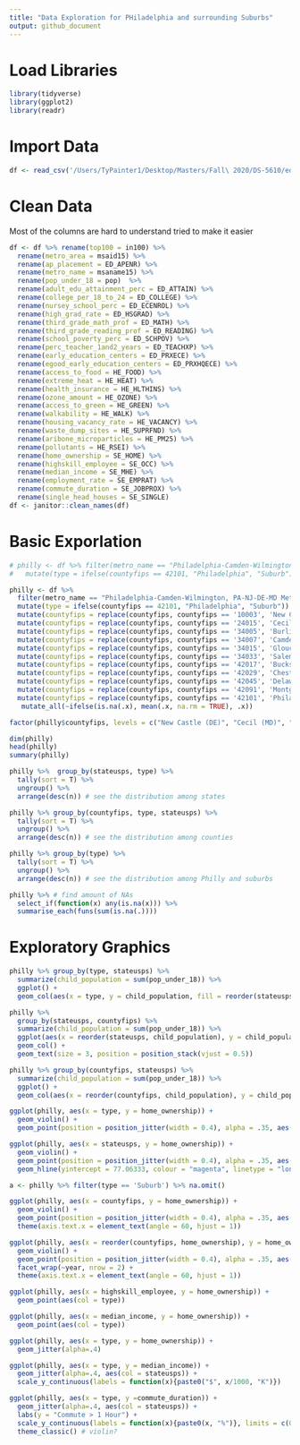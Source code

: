 ```yaml
---
title: "Data Exploration for PHiladelphia and surrounding Suburbs"
output: github_document
---
```


# Load Libraries
```r
library(tidyverse)
library(ggplot2)
library(readr)
```

# Import Data

```r
df <- read_csv('/Users/TyPainter1/Desktop/Masters/Fall\ 2020/DS-5610/eda20-team5-project/Data\ Basics/data.csv') 
```

# Clean Data

Most of the columns are hard to understand tried to make it easier
```r
df <- df %>% rename(top100 = in100) %>% 
  rename(metro_area = msaid15) %>% 
  rename(ap_placement = ED_APENR) %>% 
  rename(metro_name = msaname15) %>% 
  rename(pop_under_18 = pop)  %>% 
  rename(adult_edu_attainment_perc = ED_ATTAIN) %>% 
  rename(college_per_18_to_24 = ED_COLLEGE) %>% 
  rename(nursey_school_perc = ED_ECENROL) %>% 
  rename(high_grad_rate = ED_HSGRAD) %>% 
  rename(third_grade_math_prof = ED_MATH) %>% 
  rename(third_grade_reading_prof = ED_READING) %>% 
  rename(school_poverty_perc = ED_SCHPOV) %>% 
  rename(perc_teacher_1and2_years = ED_TEACHXP) %>% 
  rename(early_education_centers = ED_PRXECE) %>% 
  rename(egood_early_education_centers = ED_PRXHQECE) %>% 
  rename(access_to_food = HE_FOOD) %>% 
  rename(extreme_heat = HE_HEAT) %>% 
  rename(health_insurance = HE_HLTHINS) %>% 
  rename(ozone_amount = HE_OZONE) %>% 
  rename(access_to_green = HE_GREEN) %>% 
  rename(walkability = HE_WALK) %>% 
  rename(housing_vacancy_rate = HE_VACANCY) %>% 
  rename(waste_dump_sites = HE_SUPRFND) %>% 
  rename(aribone_microparticles = HE_PM25) %>% 
  rename(pollutants = HE_RSEI) %>% 
  rename(home_ownership = SE_HOME) %>% 
  rename(highskill_employee = SE_OCC) %>% 
  rename(median_income = SE_MHE) %>% 
  rename(employment_rate = SE_EMPRAT) %>% 
  rename(commute_duration = SE_JOBPROX) %>% 
  rename(single_head_houses = SE_SINGLE)
df <- janitor::clean_names(df)
```

# Basic Exporlation 

```r
# philly <- df %>% filter(metro_name == "Philadelphia-Camden-Wilmington, PA-NJ-DE-MD Metro Area") %>% # filter Philly area
#   mutate(type = ifelse(countyfips == 42101, "Philadelphia", "Suburb")) # mutate a city, suburb column;City of Phila. is 42101

philly <- df %>% 
  filter(metro_name == "Philadelphia-Camden-Wilmington, PA-NJ-DE-MD Metro Area") %>% # filter Philly area
  mutate(type = ifelse(countyfips == 42101, "Philadelphia", "Suburb")) %>%  # mutate a city, suburb column;City of Phila. is 42101
  mutate(countyfips = replace(countyfips, countyfips == '10003', 'New Castle (DE)')) %>%
  mutate(countyfips = replace(countyfips, countyfips == '24015', 'Cecil (MD)')) %>%
  mutate(countyfips = replace(countyfips, countyfips == '34005', 'Burlington (NJ)')) %>%
  mutate(countyfips = replace(countyfips, countyfips == '34007', 'Camden (NJ)')) %>%
  mutate(countyfips = replace(countyfips, countyfips == '34015', 'Gloucester (NJ)'))%>%
  mutate(countyfips = replace(countyfips, countyfips == '34033', 'Salem (NJ)')) %>%
  mutate(countyfips = replace(countyfips, countyfips == '42017', 'Bucks (PA)')) %>%
  mutate(countyfips = replace(countyfips, countyfips == '42029', 'Chester (PA)')) %>%
  mutate(countyfips = replace(countyfips, countyfips == '42045', 'Delaware (PA)')) %>%
  mutate(countyfips = replace(countyfips, countyfips == '42091', 'Montgomery (PA)'))%>%
  mutate(countyfips = replace(countyfips, countyfips == '42101', 'Philadelphia'))%>%
   mutate_all(~ifelse(is.na(.x), mean(.x, na.rm = TRUE), .x))

factor(philly$countyfips, levels = c("New Castle (DE)", "Cecil (MD)", "Burlington (NJ)", "Camden (NJ)", "Gloucester (NJ)", "Salem (NJ)", "Bucks (PA)", "Chester (PA)", "Delaware (PA)", "Montgomery (PA)"))

dim(philly)
head(philly)
summary(philly)

philly %>%  group_by(stateusps, type) %>%
  tally(sort = T) %>%
  ungroup() %>%
  arrange(desc(n)) # see the distribution among states                 

philly %>% group_by(countyfips, type, stateusps) %>%
  tally(sort = T) %>%
  ungroup() %>%
  arrange(desc(n)) # see the distribution among counties

philly %>% group_by(type) %>%
  tally(sort = T) %>%
  ungroup() %>%
  arrange(desc(n)) # see the distribution among Philly and suburbs
```

```r
philly %>% # find amount of NAs
  select_if(function(x) any(is.na(x))) %>% 
  summarise_each(funs(sum(is.na(.))))
```

# Exploratory Graphics

```r
philly %>% group_by(type, stateusps) %>% 
  summarize(child_population = sum(pop_under_18)) %>% 
  ggplot() +
  geom_col(aes(x = type, y = child_population, fill = reorder(stateusps, child_population)))

philly %>% 
  group_by(stateusps, countyfips) %>% 
  summarize(child_population = sum(pop_under_18)) %>% 
  ggplot(aes(x = reorder(stateusps, child_population), y = child_population, fill = countyfips, label = countyfips)) +
  geom_col() +
  geom_text(size = 3, position = position_stack(vjust = 0.5))

philly %>% group_by(countyfips, stateusps) %>% 
  summarize(child_population = sum(pop_under_18)) %>% 
  ggplot() +
  geom_col(aes(x = reorder(countyfips, child_population), y = child_population, fill = stateusps)) 
```

```r
ggplot(philly, aes(x = type, y = home_ownership)) +
  geom_violin() +
  geom_point(position = position_jitter(width = 0.4), alpha = .35, aes(color = stateusps))

ggplot(philly, aes(x = stateusps, y = home_ownership)) +
  geom_violin() +
  geom_point(position = position_jitter(width = 0.4), alpha = .35, aes(color = type)) +
  geom_hline(yintercept = 77.06333, colour = "magenta", linetype = "longdash", size = .4)

a <- philly %>% filter(type == 'Suburb') %>% na.omit()

ggplot(philly, aes(x = countyfips, y = home_ownership)) +
  geom_violin() +
  geom_point(position = position_jitter(width = 0.4), alpha = .35, aes(color = stateusps, shape = type)) +
  theme(axis.text.x = element_text(angle = 60, hjust = 1))

ggplot(philly, aes(x = reorder(countyfips, home_ownership), y = home_ownership)) +
  geom_violin() +
  geom_point(position = position_jitter(width = 0.4), alpha = .35, aes(color = stateusps)) +
  facet_wrap(~year, nrow = 2) +
  theme(axis.text.x = element_text(angle = 60, hjust = 1))
```

```r
ggplot(philly, aes(x = highskill_employee, y = home_ownership)) +
  geom_point(aes(col = type))

ggplot(philly, aes(x = median_income, y = home_ownership)) +
  geom_point(aes(col = type))
```

```r
ggplot(philly, aes(x = type, y = home_ownership)) +
  geom_jitter(alpha=.4)

ggplot(philly, aes(x = type, y = median_income)) +
  geom_jitter(alpha=.4, aes(col = stateusps)) +
  scale_y_continuous(labels = function(x){paste0("$", x/1000, "K")}) 

ggplot(philly, aes(x = type, y =commute_duration)) +
  geom_jitter(alpha=.4, aes(col = stateusps)) +
  labs(y = "Commute > 1 Hour") +
  scale_y_continuous(labels = function(x){paste0(x, "%")}, limits = c(0, 35)) +
  theme_classic() # violin?
```



